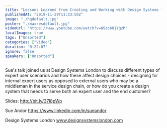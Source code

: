 ```yaml
---
title: "Lessons Learned from Creating and Working with Design Systems for Expert Users - Sue Andor - DSL19"
publishedAt: "2019-11-29T11:33:50Z"
image: "./hqdefault.jpg"
poster: "./maxresdefault.jpg"
videoUrl: "https://www.youtube.com/watch?v=WSzobUjYgzM"
localImages: true
tags: ["Unsorted"]
categories: ["Video"]
duration: "0:22:07"
ignore: false
speakers: ["Unsorted"]
---
```


Sue's talk joined us at Design Systems London to discuss different types of expert user scenarios and how these affect design choices - designing for internal expert users as opposed to external users who may be a middleman in the service design chain, or how do you create a design system that needs to serve both an expert user and the end customer?

Slides: http://bit.ly/37l8pWp

Sue Andor
https://www.linkedin.com/in/sueandor

Design Systems London
www.designsystemslondon.com
